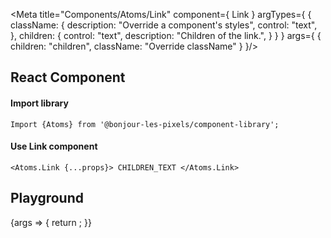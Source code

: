 
<Meta 
  title="Components/Atoms/Link" 
  component={ Link }
  argTypes={ {
    className: {
      description: "Override a component's styles",
      control: "text",
    },
    children: {
      control: "text",
      description: "Children of the link.",
    }
  } }
  args={ {
    children: "children",
    className: "Override className"
  } }/>

## React Component

#### Import library

```
Import {Atoms} from '@bonjour-les-pixels/component-library';
```

#### Use Link component

```
<Atoms.Link {...props}> CHILDREN_TEXT </Atoms.Link>
```

## Playground

<Canvas>
  <Story name="Link">
    {args => {
      return <Link {...args}  />;
    }}
  </Story>
</Canvas>